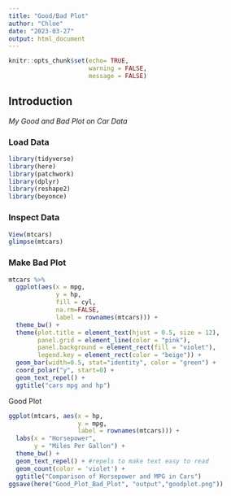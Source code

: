```yaml
---
title: "Good/Bad Plot"
author: "Chloe"
date: "2023-03-27"
output: html_document
---
```

```r
knitr::opts_chunk$set(echo= TRUE, 
                      warning = FALSE, 
                      message = FALSE)
```


## Introduction 

*_My Good and Bad Plot on Car Data_*

### Load Data
```r
library(tidyverse)
library(here)
library(patchwork)
library(dplyr)
library(reshape2)
library(beyonce)
```

### Inspect Data 
```r
View(mtcars)
glimpse(mtcars)

```


### Make Bad Plot 
```r

mtcars %>% 
  ggplot(aes(x = mpg, 
             y = hp,
             fill = cyl,
             na.rm=FALSE, 
             label = rownames(mtcars))) +
  theme_bw() +
  theme(plot.title = element_text(hjust = 0.5, size = 12),
        panel.grid = element_line(color = "pink"), 
        panel.background = element_rect(fill = "violet"), 
        legend.key = element_rect(color = "beige")) +
  geom_bar(width=0.5, stat="identity", color = "green") + 
  coord_polar("y", start=0) +
  geom_text_repel() + 
  ggtitle("cars mpg and hp")

```


Good Plot

```r
ggplot(mtcars, aes(x = hp, 
                   y = mpg, 
                   label = rownames(mtcars))) + 
  labs(x = "Horsepower", 
       y = "Miles Per Gallon") + 
  theme_bw() + 
  geom_text_repel() + #repels to make text easy to read
  geom_count(color = 'violet') + 
  ggtitle("Comparison of Horsepower and MPG in Cars")
ggsave(here("Good_Plot_Bad_Plot", "output","goodplot.png"))

```



